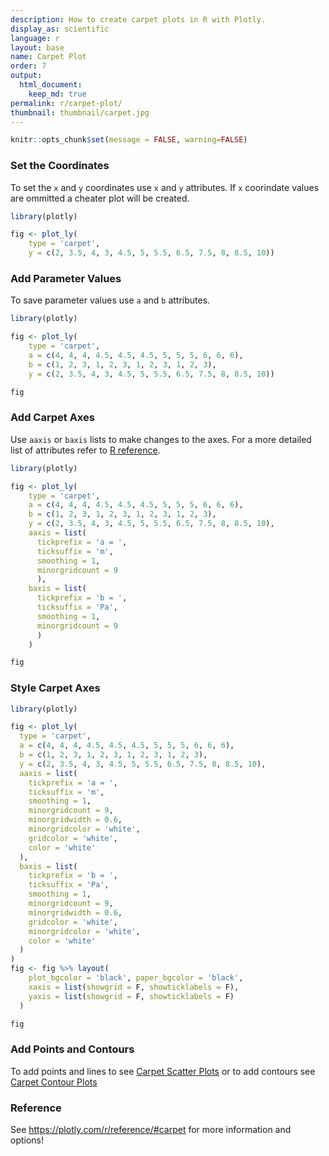```yaml
---
description: How to create carpet plots in R with Plotly.
display_as: scientific
language: r
layout: base
name: Carpet Plot
order: 7
output:
  html_document:
    keep_md: true
permalink: r/carpet-plot/
thumbnail: thumbnail/carpet.jpg
---
```


```r
knitr::opts_chunk$set(message = FALSE, warning=FALSE)
```
### Set the Coordinates 

To set the `x` and `y` coordinates use `x` and `y` attributes. If `x` coorindate values are ommitted a cheater plot will be created.

```r
library(plotly)

fig <- plot_ly(
    type = 'carpet',
    y = c(2, 3.5, 4, 3, 4.5, 5, 5.5, 6.5, 7.5, 8, 8.5, 10))
```

### Add Parameter Values

To save parameter values use `a` and `b` attributes.

```r
library(plotly)

fig <- plot_ly(
    type = 'carpet',
    a = c(4, 4, 4, 4.5, 4.5, 4.5, 5, 5, 5, 6, 6, 6),
    b = c(1, 2, 3, 1, 2, 3, 1, 2, 3, 1, 2, 3),
    y = c(2, 3.5, 4, 3, 4.5, 5, 5.5, 6.5, 7.5, 8, 8.5, 10))

fig
```

### Add Carpet Axes

Use `aaxis` or `baxis` lists to make changes to the axes. For a more detailed list of attributes refer to [R reference](https://plotly.com/r/reference/#carpet-aaxis).

```r
library(plotly)

fig <- plot_ly(
    type = 'carpet',
    a = c(4, 4, 4, 4.5, 4.5, 4.5, 5, 5, 5, 6, 6, 6),
    b = c(1, 2, 3, 1, 2, 3, 1, 2, 3, 1, 2, 3),
    y = c(2, 3.5, 4, 3, 4.5, 5, 5.5, 6.5, 7.5, 8, 8.5, 10),
    aaxis = list(
      tickprefix = 'a = ',
      ticksuffix = 'm',
      smoothing = 1,
      minorgridcount = 9
      ),
    baxis = list(
      tickprefix = 'b = ',
      ticksuffix = 'Pa',
      smoothing = 1,
      minorgridcount = 9
      )
    )

fig
```

### Style Carpet Axes

```r
library(plotly)

fig <- plot_ly(
  type = 'carpet',
  a = c(4, 4, 4, 4.5, 4.5, 4.5, 5, 5, 5, 6, 6, 6),
  b = c(1, 2, 3, 1, 2, 3, 1, 2, 3, 1, 2, 3),
  y = c(2, 3.5, 4, 3, 4.5, 5, 5.5, 6.5, 7.5, 8, 8.5, 10),
  aaxis = list(
    tickprefix = 'a = ',
    ticksuffix = 'm',
    smoothing = 1,
    minorgridcount = 9,
    minorgridwidth = 0.6,
    minorgridcolor = 'white',
    gridcolor = 'white',
    color = 'white'
  ),
  baxis = list(
    tickprefix = 'b = ',
    ticksuffix = 'Pa',
    smoothing = 1,
    minorgridcount = 9,
    minorgridwidth = 0.6,
    gridcolor = 'white',
    minorgridcolor = 'white',
    color = 'white'
  )
) 
fig <- fig %>% layout(
    plot_bgcolor = 'black', paper_bgcolor = 'black',
    xaxis = list(showgrid = F, showticklabels = F),
    yaxis = list(showgrid = F, showticklabels = F)
  )

fig
```

### Add Points and Contours

To add points and lines to see [Carpet Scatter Plots](https://plotly.com/r/carpet-scatter) or to add contours see [Carpet Contour Plots](https://plotly.com/r/carpet-contour)

### Reference

See [https://plotly.com/r/reference/#carpet](https://plotly.com/r/reference/#carpet) for more information and options!